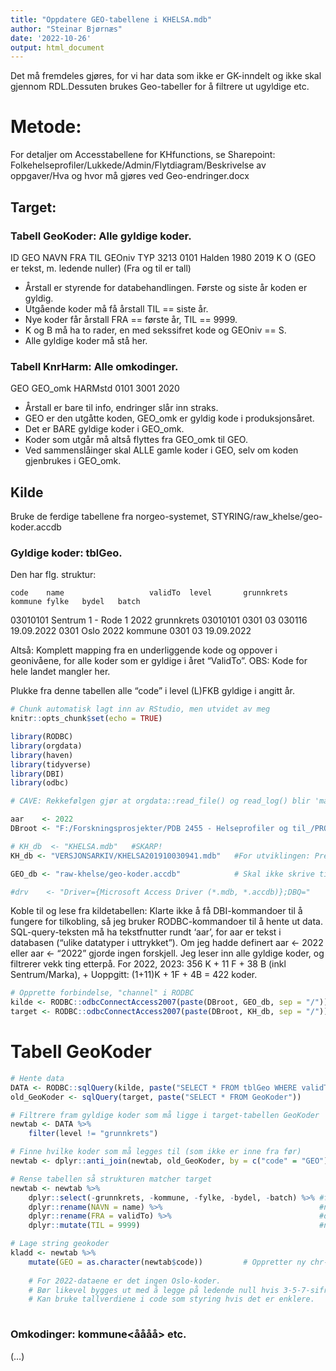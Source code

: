 ```yaml
---
title: "Oppdatere GEO-tabellene i KHELSA.mdb"
author: "Steinar Bjørnæs"
date: '2022-10-26'
output: html_document
---
```


Det må fremdeles gjøres, for vi har data som ikke er GK-inndelt og ikke skal gjennom RDL.Dessuten brukes Geo-tabeller for å filtrere ut ugyldige etc.

# Metode:
For detaljer om Accesstabellene for KHfunctions, se Sharepoint: 
Folkehelseprofiler/Lukkede/Admin/Flytdiagram/Beskrivelse av oppgaver/Hva og hvor må gjøres ved Geo-endringer.docx


## Target:

### Tabell GeoKoder: Alle gyldige koder. 
ID	     GEO	NAVN	FRA	     TIL	GEOniv	TYP
3213	0101	Halden	1980	2019	K	    O
        (GEO er tekst, m. ledende nuller)  (Fra og til er tall)

- Årstall er styrende for databehandlingen. Første og siste år koden er gyldig.
- Utgående koder må få årstall TIL == siste år.
- Nye koder får årstall FRA == første år, TIL == 9999.
- K og B må ha to rader, en med sekssifret kode og GEOniv == S.
- Alle gyldige koder må stå her.


### Tabell KnrHarm: Alle omkodinger.
GEO	    GEO_omk	HARMstd
0101	3001	2020

- Årstall er bare til info, endringer slår inn straks.
- GEO er den utgåtte koden, GEO_omk er gyldig kode i produksjonsåret.
- Det er BARE gyldige koder i GEO_omk.
- Koder som utgår må altså flyttes fra GEO_omk til GEO.
- Ved sammenslåinger skal ALLE gamle koder i GEO, selv om koden gjenbrukes i GEO_omk.


## Kilde
Bruke de ferdige tabellene fra norgeo-systemet, STYRING/raw_khelse/geo-koder.accdb

### Gyldige koder: tblGeo.
Den har flg. struktur:

    code	name	               validTo  level	    grunnkrets	kommune	fylke	bydel	batch
03010101	Sentrum 1  - Rode 1	   2022	    grunnkrets	03010101	0301	03	    030116	19.09.2022
    0301	Oslo	               2022	    kommune		            0301	03		        19.09.2022

Altså: Komplett mapping fra en underliggende kode og oppover i geonivåene, for alle koder som 
er gyldige i året "ValidTo". OBS: Kode for hele landet mangler her.

Plukke fra denne tabellen alle "code" i level (L)FKB gyldige i angitt år.



```r
# Chunk automatisk lagt inn av RStudio, men utvidet av meg
knitr::opts_chunk$set(echo = TRUE)

library(RODBC)         
library(orgdata)
library(haven)
library(tidyverse)
library(DBI)
library(odbc)

# CAVE: Rekkefølgen gjør at orgdata::read_file() og read_log() blir 'masked' av de tilsvarende readr-funksjonene. Må være eksplisitt om package hvis jeg skal bruke disse funksjonene.
```

```r
aar    <- 2022
DBroot <- "F:/Forskningsprosjekter/PDB 2455 - Helseprofiler og til_/PRODUKSJON/STYRING"

# KH_db  <- "KHELSA.mdb"   #SKARP!
KH_db <- "VERSJONSARKIV/KHELSA201910030941.mdb"   #For utviklingen: Pre-2020-geo.

GEO_db <- "raw-khelse/geo-koder.accdb"            # Skal ikke skrive til denne.

#drv    <- "Driver={Microsoft Access Driver (*.mdb, *.accdb)};DBQ="

```

Koble til og lese fra kildetabellen:
Klarte ikke å få DBI-kommandoer til å fungere for tilkobling, så jeg bruker RODBC-kommandoer til å hente ut data.
SQL-query-teksten må ha tekstfnutter rundt 'aar', for aar er tekst i databasen ("ulike datatyper i uttrykket"). Om jeg hadde definert aar <- 2022  eller  aar <- "2022"  gjorde ingen forskjell.
Jeg leser inn alle gyldige koder, og filtrerer vekk ting etterpå.
    For 2022, 2023: 356 K + 11 F + 38 B (inkl Sentrum/Marka), + Uoppgitt: (1+11)K + 1F + 4B = 422 koder.

```r
# Opprette forbindelse, "channel" i RODBC
kilde <- RODBC::odbcConnectAccess2007(paste(DBroot, GEO_db, sep = "/"))
target <- RODBC::odbcConnectAccess2007(paste(DBroot, KH_db, sep = "/"))
```

# Tabell GeoKoder
```r
# Hente data
DATA <- RODBC::sqlQuery(kilde, paste("SELECT * FROM tblGeo WHERE validTo = ", "\'", aar, "\'", sep = ""))
old_GeoKoder <- sqlQuery(target, paste("SELECT * FROM GeoKoder"))

# Filtrere fram gyldige koder som må ligge i target-tabellen GeoKoder
newtab <- DATA %>% 
    filter(level != "grunnkrets")

# Finne hvilke koder som må legges til (som ikke er inne fra før)
newtab <- dplyr::anti_join(newtab, old_GeoKoder, by = c("code" = "GEO"))

# Rense tabellen så strukturen matcher target
newtab <- newtab %>%
    dplyr::select(-grunnkrets, -kommune, -fylke, -bydel, -batch) %>% #fjerne kolonner
    dplyr::rename(NAVN = name) %>%                                   #nytt kolonnenavn
    dplyr::rename(FRA = validTo) %>%                                 #ditto, gyldighet av ny kode starter nå
    dplyr::mutate(TIL = 9999)                                        #ny kolonne med siste gyldighetsår

# Lage string geokoder
kladd <- newtab %>%
    mutate(GEO = as.character(newtab$code))         # Oppretter ny chr-variabel GEO
    
    # For 2022-dataene er det ingen Oslo-koder. 
    # Bør likevel bygges ut med å legge på ledende null hvis 3-5-7-sifret.
    # Kan bruke tallverdiene i code som styring hvis det er enklere.
    
```











### Omkodinger: kommune<åååå> etc.
(...)
